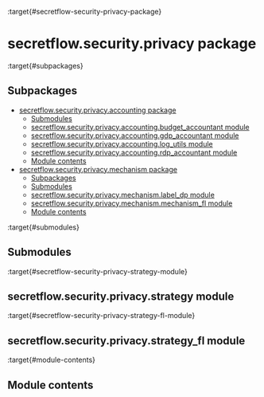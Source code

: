 :target{#secretflow-security-privacy-package}

# secretflow\.security.privacy package

:target{#subpackages}

## Subpackages

<TableOfContents>


  - [secretflow.security.privacy.accounting package](secretflow.security.privacy.security.privacy.accounting.mdx)
    - [Submodules](secretflow.security.privacy.security.privacy.accounting.mdx#submodules)
    - [secretflow.security.privacy.accounting.budget\_accountant module](secretflow.security.privacy.security.privacy.accounting.mdx#secretflow-security-privacy-accounting-budget-accountant-module)
    - [secretflow.security.privacy.accounting.gdp\_accountant module](secretflow.security.privacy.security.privacy.accounting.mdx#secretflow-security-privacy-accounting-gdp-accountant-module)
    - [secretflow.security.privacy.accounting.log\_utils module](secretflow.security.privacy.security.privacy.accounting.mdx#secretflow-security-privacy-accounting-log-utils-module)
    - [secretflow.security.privacy.accounting.rdp\_accountant module](secretflow.security.privacy.security.privacy.accounting.mdx#secretflow-security-privacy-accounting-rdp-accountant-module)
    - [Module contents](secretflow.security.privacy.security.privacy.accounting.mdx#module-contents)
  - [secretflow.security.privacy.mechanism package](secretflow.security.privacy.security.privacy.mechanism.mdx)
    - [Subpackages](secretflow.security.privacy.security.privacy.mechanism.mdx#subpackages)
    - [Submodules](secretflow.security.privacy.security.privacy.mechanism.mdx#submodules)
    - [secretflow.security.privacy.mechanism.label\_dp module](secretflow.security.privacy.security.privacy.mechanism.mdx#secretflow-security-privacy-mechanism-label-dp-module)
    - [secretflow.security.privacy.mechanism.mechanism\_fl module](secretflow.security.privacy.security.privacy.mechanism.mdx#secretflow-security-privacy-mechanism-mechanism-fl-module)
    - [Module contents](secretflow.security.privacy.security.privacy.mechanism.mdx#module-contents)
</TableOfContents>

:target{#submodules}

## Submodules

:target{#secretflow-security-privacy-strategy-module}

## secretflow\.security.privacy.strategy module

:target{#secretflow-security-privacy-strategy-fl-module}

## secretflow\.security.privacy.strategy\_fl module

:target{#module-contents}

## Module contents
